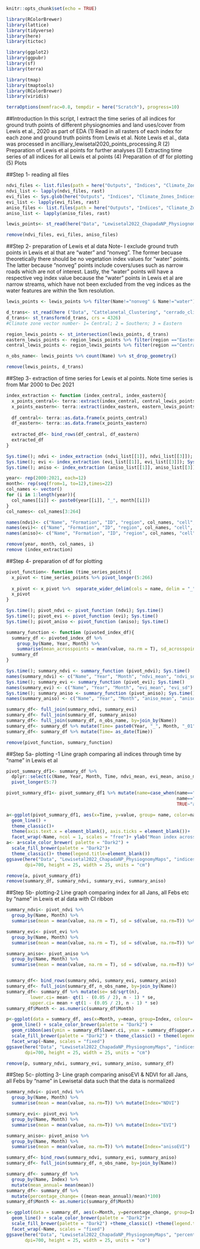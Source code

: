 ```r
knitr::opts_chunk$set(echo = TRUE)
```

```r
library(RColorBrewer)
library(lattice)
library(tidyverse)
library(here)
library(tictoc)

library(ggplot2)
library(ggpubr)
library(sf)
library(terra)

library(tmap)
library(tmaptools)
library(RColorBrewer)
library(viridis)

terraOptions(memfrac=0.8, tempdir = here("Scratch"), progress=10)
```
##Introduction
In this script, I extract the time series of all indices for ground truth points 
of different physiognomies and land uses/cover from Lewis et al., 2020 as part of
EDA
(1) Read in all rasters of each index for each zone and ground truth points from 
Lewis et al. Note Lewis et al., data was processed in ancilliary_lewisetal2020_points_processing.R
(2) Preparation of Lewis et al points for further analyses
(3) Extracting time series of all indices for all Lewis et al points 
(4) Preparation of df for plotting
(5) Plots

##Step 1- reading all files
```r
ndvi_files <- list.files(path = here("Outputs", "Indices", "Climate_Zones_Indices"), pattern= "*NDVI*", all.files=TRUE, full.names=TRUE)
ndvi_list <- lapply(ndvi_files, rast)
evi_files <- Sys.glob(here("Outputs", "Indices", "Climate_Zones_Indices", "EVI_scaled_projected_*.tif"))
evi_list <- lapply(evi_files, rast)
aniso_files <- list.files(path = here("Outputs", "Indices", "Climate_Zones_Indices"), pattern= "*aniso*", all.files=TRUE, full.names=TRUE)
aniso_list <- lapply(aniso_files, rast)

lewis_points<- st_read(here("Data", "Lewisetal2022_ChapadaNP_PhysiognomyMaps", "prepped_points.shp")) 

remove(ndvi_files, evi_files, aniso_files)

```

##Step 2- preparation of Lewis et al data
Note- I exclude ground truth points in Lewis et al that are "water" and "nonveg". The former becuase theoretically
there should be no vegetation index values for "water" points. The latter because "nonveg" points include covers/uses
such as narrow roads which are not of interest. Lastly, the "water" points will have a respective veg index value
because the "water" points in Lewis et al are narrow streams, which have not been excluded from the veg indices 
as the water features are within the 1km resolution. 
```r
lewis_points <- lewis_points %>% filter(Name!="nonveg" & Name!="water")

d_trans<- st_read(here ("Data", "Cattelanetal_Clustering", "cerrado_climate_zones.shp"))
d_trans<- st_transform(d_trans, crs = 4326)
#Climate zone vector number- 1= Central; 2 = Southern; 3 = Eastern

region_lewis_points <- st_intersection(lewis_points, d_trans)
eastern_lewis_points <- region_lewis_points %>% filter(region =="Eastern")
central_lewis_points <- region_lewis_points %>% filter(region =="Central")

n_obs_name<- lewis_points %>% count(Name) %>% st_drop_geometry()

remove(lewis_points, d_trans)
```

##Step 3- extraction of time series for Lewis et al points. Note time series is from Mar 2000 to Dec 2021
```r
index_extraction <- function (index_central, index_eastern){
  x_points_central<- terra::extract(index_central, central_lewis_points, cells= TRUE, xy=TRUE, bind=TRUE)
  x_points_eastern<- terra::extract(index_eastern, eastern_lewis_points, cells= TRUE, xy=TRUE, bind=TRUE)
  
  df_central<- terra::as.data.frame(x_points_central)
  df_eastern<- terra::as.data.frame(x_points_eastern)
  
  extracted_df<- bind_rows(df_central, df_eastern)
  extracted_df
}

Sys.time(); ndvi <- index_extraction (ndvi_list[[1]], ndvi_list[[3]]); Sys.time()
Sys.time(); evi <- index_extraction (evi_list[[1]], evi_list[[3]]); Sys.time()
Sys.time(); aniso <- index_extraction (aniso_list[[1]], aniso_list[[3]]); Sys.time()

year<- rep(2000:2021, each=12)
month<- rep(seq(from=1, to=12),times=22)
col_names <- vector()
for (i in 1:length(year)){
  col_names[[i]] <- paste0(year[[i]], "_", month[[i]])
}
col_names<- col_names[3:264]

names(ndvi)<- c("Name", "Formation", "ID", "region", col_names, "cell", "x", "y")
names(evi)<- c("Name", "Formation", "ID", "region", col_names, "cell", "x", "y")
names(aniso)<- c("Name", "Formation", "ID", "region", col_names, "cell", "x", "y")

remove(year, month, col_names, i)
remove (index_extraction)
```


##Step 4- preparation of df for plotting
```r
pivot_function<- function (time_series_points){
  x_pivot <- time_series_points %>% pivot_longer(5:266)
  
  x_pivot <- x_pivot %>%  separate_wider_delim(cols = name, delim = "_", names = c("Year","Month"))
  x_pivot
}

Sys.time(); pivot_ndvi <- pivot_function (ndvi); Sys.time()
Sys.time(); pivot_evi <- pivot_function (evi); Sys.time()
Sys.time(); pivot_aniso <- pivot_function (aniso); Sys.time()

summary_function <- function (pivoted_index_df){
  summary_df <- pivoted_index_df %>% 
    group_by(Name, Year, Month) %>%
    summarise(mean_acrosspoints = mean(value, na.rm = T), sd_acrosspoints = sd(value, na.rm = T))
  summary_df
}

Sys.time(); summary_ndvi <- summary_function (pivot_ndvi); Sys.time()
names(summary_ndvi) <- c("Name", "Year", "Month", "ndvi_mean", "ndvi_sd")
Sys.time(); summary_evi <- summary_function (pivot_evi); Sys.time()
names(summary_evi) <- c("Name", "Year", "Month", "evi_mean", "evi_sd")
Sys.time(); summary_aniso <- summary_function (pivot_aniso); Sys.time()
names(summary_aniso) <- c("Name", "Year", "Month", "aniso_mean", "aniso_sd")

summary_df<- full_join(summary_ndvi, summary_evi)
summary_df<- full_join(summary_df, summary_aniso)
summary_df<- full_join(summary_df, n_obs_name, by=join_by(Name))
summary_df<- summary_df %>% mutate(Time= paste0(Year, "_", Month, "_01"))
summary_df<- summary_df %>% mutate(Time= as_date(Time))

remove(pivot_function, summary_function)
```

##Step 5a- plotting -1 Line graph comparing all indices through time by "name" in Lewis et al
```r
pivot_summary_df1<- summary_df %>% 
  dplyr::select(c(Name, Year, Month, Time, ndvi_mean, evi_mean, aniso_mean)) %>%
  pivot_longer(5:7)

pivot_summary_df1<- pivot_summary_df1 %>% mutate(name=case_when(name=="ndvi_mean"~"NDVI",
                                                                name=="evi_mean"~"EVI",
                                                                TRUE~"anisoEVI"))

a<-ggplot(pivot_summary_df1, aes(x=Time, y=value, group= name, color=name)) +
  geom_line() + 
  theme_classic()+ 
  theme(axis.text.x = element_blank(), axis.ticks = element_blank())+
  facet_wrap(~Name, ncol = 1, scales = "free")+ ylab("Mean index across all points") +xlab("Time in months (2002-2021)")
a<- a+scale_color_brewer( palette = "Dark2") +
  scale_fill_brewer(palette = "Dark2")+
  theme_classic()+ theme(legend.title=element_blank()) 
ggsave(here("Data", "Lewisetal2022_ChapadaNP_PhysiognomyMaps", "indices_acrosspoints_name_throughtime.png"),a, 
       dpi=700, height = 25, width = 25, units = "cm")

remove(a, pivot_summary_df1)
remove(summary_df, summary_ndvi, summary_evi, summary_aniso)
```

##Step 5b- plotting-2 Line graph comparing index for all Jans, all Febs etc by "name" in Lewis et al data with CI ribbon
```r
summary_ndvi<- pivot_ndvi %>% 
  group_by(Name, Month) %>%
  summarise(mean = mean(value, na.rm = T), sd = sd(value, na.rm=T)) %>% mutate(Index="NDVI")

summary_evi<- pivot_evi %>% 
  group_by(Name, Month) %>%
  summarise(mean = mean(value, na.rm = T), sd = sd(value, na.rm=T)) %>% mutate(Index="EVI")

summary_aniso<- pivot_aniso %>% 
  group_by(Name, Month) %>%
  summarise(mean = mean(value, na.rm = T), sd = sd(value, na.rm=T)) %>% mutate(Index="anisoEVI")


summary_df<- bind_rows(summary_ndvi, summary_evi, summary_aniso)
summary_df<- full_join(summary_df, n_obs_name, by=join_by(Name))
summary_df<- summary_df %>% mutate(se= sd/sqrt(n),
         lower.ci= mean- qt(1 - (0.05 / 2), n - 1) * se,
         upper.ci= mean + qt(1 - (0.05 / 2), n - 1) * se)
summary_df$Month <- as.numeric(summary_df$Month)

p<-ggplot(data = summary_df, aes(x=Month, y=mean, group=Index, colour= Index)) + 
  geom_line() + scale_color_brewer(palette = "Dark2") +
  geom_ribbon(aes(ymin = summary_df$lower.ci, ymax = summary_df$upper.ci, fill= Index), linetype=2, alpha=0.1)+
  scale_fill_brewer(palette = "Dark2") + theme_classic() + theme(legend.title = element_blank())+
  facet_wrap(~Name, scales = "fixed")
ggsave(here("Data", "Lewisetal2022_ChapadaNP_PhysiognomyMaps", "indices_forallJansFebsacrossYears_byname.png"),p, 
       dpi=700, height = 25, width = 25, units = "cm")

remove(p, summary_ndvi, summary_evi, summary_aniso, summary_df)
```

##Step 5c- plotting 3- Line graph comparing anisoEVI & NDVI for all Jans, all Febs by "name" in Lewisetal data such that the data is normalized 
```r
summary_ndvi<- pivot_ndvi %>% 
  group_by(Name, Month) %>%
  summarise(mean = mean(value, na.rm=T)) %>% mutate(Index="NDVI")

summary_evi<- pivot_evi %>% 
  group_by(Name, Month) %>%
  summarise(mean = mean(value, na.rm=T)) %>% mutate(Index="EVI")

summary_aniso<- pivot_aniso %>% 
  group_by(Name, Month) %>%
  summarise(mean = mean(value, na.rm=T)) %>% mutate(Index="anisoEVI")

summary_df<- bind_rows(summary_ndvi, summary_evi, summary_aniso)
summary_df<- full_join(summary_df, n_obs_name, by=join_by(Name))

summary_df<- summary_df %>% 
  group_by(Name, Index) %>%
  mutate(mean_annual= mean(mean))
summary_df<- summary_df %>% 
  mutate(percentage_change= ((mean-mean_annual)/mean)*100)
summary_df$Month <- as.numeric(summary_df$Month)

s<-ggplot(data = summary_df, aes(x=Month, y=percentage_change, group=Index, colour= Index)) + 
  geom_line() + scale_color_brewer(palette = "Dark2")+
  scale_fill_brewer(palette = "Dark2") +theme_classic() +theme(legend.title = element_blank())+
  facet_wrap(~Name, scales = "fixed")
ggsave(here("Data", "Lewisetal2022_ChapadaNP_PhysiognomyMaps", "percentage_change_indices_forallJansFebsacrossYears_byname.png"),s, 
       dpi=700, height = 25, width = 25, units = "cm")
```


